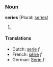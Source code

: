 ===Noun===
'''series''' (Plural: [[series]])

#

====Translations====
*Dutch: [[serie]] ''f''
*French: [[série]] ''f''
*German: [[Serie]] ''f''